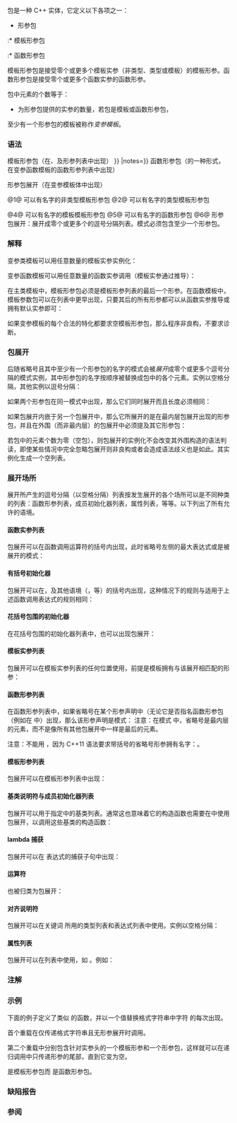 {{title|包 {{mark since c++11}}}}
{{cpp/language/declarations/expressions/templates/navbar}}

包是一种 C++ 实体，它定义以下各项之一：
* 形参包
:* 模板形参包
:* 函数形参包
{{rrev|since=c++20|
* {{rlp|lambda#lambda 捕获|lambda 初始化捕获包}}
}}
{{rrev|since=c++26|
* {{rlp|structured binding|结构化绑定包}}
}}

模板形参包是接受零个或更多个模板实参（非类型、类型或模板）的模板形参。函数形参包是接受零个或更多个函数实参的函数形参。

{{rrev|since=c++20|lambda 初始化捕获包是一种初始化捕获，它为其初始化器的包展开中每个元素引入一个初始化捕获。}}

{{rrev|since=c++26|结构化绑定包是结构化绑定声明中引入一个或多个结构化绑定的标识符。}}

包中元素的个数等于：
* 为形参包提供的实参的数量，若包是模板或函数形参包，
{{rrev|since=c++20|
* 其初始化器的包展开中的元素数量，若包是 lambda 初始化捕获包，
}}
{{rrev|since=c++26|
* 初始化器的结构化绑定大小减去结构化绑定声明中非包元素的数量，若包是结构化绑定包。
}}
{{anchor|变参模板}}
至少有一个形参包的模板被称作''变参模板''。

===语法===
模板形参包（在{{rlp|type alias|别名模版}}、{{rlp|class template|类模板}}{{rev inl|since=c++14|、{{rlp|variable template|变量模板}}}}{{rev inl|since=c++20|、{{rlp|constraints|概念}}}}及{{rlp|function template|函数模板}}形参列表中出现）
{{sdsc begin}}
{{sdsc|num=1|{{spar|类型}} {{ttb|...}} {{spar optional|包名}}}}
{{sdsc|num=2|{{ttb|typename}}{{ttb|{{!}}}}{{ttb|class}} {{ttb|...}} {{spar optional|包名}}}}
{{sdsc|num=3|{{spar|类型约束}} {{ttb|...}} {{spar optional|包名}}|notes={{mark since c++20}}}}
{{sdsc|num=4|{{ttb|template}} {{ttb|&lt;}} {{spar|形参列表}} {{ttb|&gt;}} {{ttb|class}} {{ttb|...}} {{spar optional|包名}}|notes={{mark until c++17}}}}
{{sdsc|num=4|{{ttb|template}} {{ttb|&lt;}} {{spar|形参列表}} {{ttb|&gt;}} {{ttb|typename}}{{ttb|{{!}}}}{{ttb|class}} {{ttb|...}} {{spar optional|包名}}|notes={{mark since c++17}}}}
{{sdsc end}}
函数形参包（{{rlp|declarations|声明符}}的一种形式，在变参函数模板的函数形参列表中出现）
{{sdsc begin}}
{{sdsc|num=5|{{spar|包名}} {{ttb|...}} {{spar optional|包形参名}}}}
{{sdsc end}}
{{rrev|since=c++20|
有关非形参的包，参见 {{rlp|lambda#lambda 捕获|lambda 初始化捕获包}}{{rev inl|since=c++26|和{{rlp|structured binding|结构化绑定包}}}}。
}}

形参包展开（在变参模板体中出现）
{{sdsc begin}}
{{sdsc|num=6|{{spar|模式}} {{ttb|...}}&lt;!----&gt;}}
{{sdsc end}}

@1@ 可以有名字的非类型模板形参包
@2@ 可以有名字的类型模板形参包

{{rrev|since=c++20|@3@ 可以有名字的受{{rlp|constraints|约束}}的类型模板形参包}}
@4@ 可以有名字的模板模板形参包
@5@ 可以有名字的函数形参包
@6@ 形参包展开：展开成零个或更多个{{spar sep|模式}}的逗号分隔列表。模式必须包含至少一个形参包。

===解释===
变参类模板可以用任意数量的模板实参实例化：
{{source|
template&lt;class... Types&gt;
struct Tuple {};

Tuple&lt;&gt; t0;           // Types 不包含实参
Tuple&lt;int&gt; t1;        // Types 包含一个实参：int
Tuple&lt;int, float&gt; t2; // Types 包含两个实参：int 与 float
Tuple&lt;0&gt; error;       // 错误：0 不是类型
}}

变参函数模板可以用任意数量的函数实参调用（模板实参通过{{rlp|template argument deduction|模板实参推导}}推导）：
{{source|
template&lt;class... Types&gt;
void f(Types... args);

f();       // OK：args 不包含实参
f(1);      // OK：args 包含一个实参：int
f(2, 1.0); // OK：args 包含两个实参：int 与 double
}}

在主类模板中，模板形参包必须是模板形参列表的最后一个形参。在函数模板中，模板参数包可以在列表中更早出现，只要其后的所有形参都可以从函数实参推导或拥有默认实参即可：
{{source|1=
template&lt;typename U, typename... Ts&gt;    // OK：能推导出 U
struct valid;
// template&lt;typename... Ts, typename U&gt; // 错误：Ts... 不在结尾
// struct Invalid;

template&lt;typename... Ts, typename U, typename=void&gt;
void valid(U, Ts...);    // OK：能推导出 U
// void valid(Ts..., U); // 不能使用：Ts... 在此位置是不推导语境

valid(1.0, 1, 2, 3);     // OK：推导出 U 是 double，Ts 是 {int, int, int}
}}

如果变参模板的每个合法的特化都要求空模板形参包，那么程序非良构，不要求诊断。

===包展开===
后随省略号且其中至少有一个形参包的名字的模式会被''展开''{{sep}}成零个或更多个逗号分隔的模式实例，其中形参包的名字按顺序被替换成包中的各个元素。{{ls|#对齐说明符}}实例以空格分隔，其他实例以逗号分隔：

{{source|
template&lt;class... Us&gt;
void f(Us... pargs) {}

template&lt;class... Ts&gt;
void g(Ts... args)
{
    f(&amp;args...); // “&amp;args...” 是包展开
                 // “&amp;args” 是它的模式
}

g(1, 0.2, "a"); // Ts... args 会展开成 int E1, double E2, const char* E3
                // &amp;args... 会展开成 &amp;E1, &amp;E2, &amp;E3
                // Us... 会展开成 int* E1, double* E2, const char** E3
}}

如果两个形参包在同一模式中出现，那么它们同时展开而且长度必须相同：

{{source|
template&lt;typename...&gt;
struct Tuple {};

template&lt;typename T1, typename T2&gt;
struct Pair {};

template&lt;class... Args1&gt;
struct zip
{
    template&lt;class... Args2&gt;
    struct with
    {
        typedef Tuple&lt;Pair&lt;Args1, Args2&gt;...&gt; type;
        // Pair&lt;Args1, Args2&gt;... 是包展开
        // Pair&lt;Args1, Args2&gt; 是模式
    };
};

typedef zip&lt;short, int&gt;::with&lt;unsigned short, unsigned&gt;::type T1;
// Pair&lt;Args1, Args2&gt;... 会展开成
// Pair&lt;short, unsigned short&gt;, Pair&lt;int, unsigned int&gt; 
// T1 是 Tuple&lt;Pair&lt;short, unsigned short&gt;, Pair&lt;int, unsigned&gt;&gt;

// typedef zip&lt;short&gt;::with&lt;unsigned short, unsigned&gt;::type T2;
// 错误：包展开中的形参包包含不同长度
}}

如果包展开内嵌于另一个包展开中，那么它所展开的是在最内层包展开出现的形参包，并且在外围（而非最内层）的包展开中必须提及其它形参包：

{{source|
template&lt;class... Args&gt;
void g(Args... args)
{
    f(const_cast&lt;const Args*&gt;(&amp;args)...); 
    // const_cast&lt;const Args*&gt;(&amp;args) 是模式，它同时展开两个包（Args 与 args）

    f(h(args...) + args...); // 嵌套包展开：
    // 内层包展开是 “args...”，它首先展开
    // 外层包展开是 h(E1, E2, E3) + args 它其次被展开
    // （成为 h(E1, E2, E3) + E1, h(E1, E2, E3) + E2, h(E1, E2, E3) + E3）
}
}}

若包中的元素个数为零（空包），则包展开的实例化不会改变其外围构造的语法判读，即使某些情况中完全忽略包展开则非良构或者会造成语法歧义也是如此。其实例化生成一个空列表。

{{source|
template&lt;class... Bases&gt; 
struct X : Bases... { };

template&lt;class... Args&gt; 
void f(Args... args) 
{
    X&lt;Args...&gt; x(args...);
}

template void f&lt;&gt;(); // OK，X&lt;&gt; 没有基类
                     // x 是值初始化的 X&lt;&gt; 类型的对象
}}

===展开场所===
展开所产生的逗号分隔（{{ls|#对齐说明符}}以空格分隔）列表按发生展开的各个场所可以是不同种类的列表：函数形参列表，成员初始化器列表，属性列表，等等。以下列出了所有允许的语境。

====函数实参列表====
包展开可以在函数调用运算符的括号内出现，此时省略号左侧的最大表达式或{{rlp|initialization|花括号包围的初始化器列表}}是被展开的模式：

{{source|
f(args...);              // 展开成 f(E1, E2, E3)
f(&amp;args...);             // 展开成 f(&amp;E1, &amp;E2, &amp;E3)
f(n, ++args...);         // 展开成 f(n, ++E1, ++E2, ++E3);
f(++args..., n);         // 展开成 f(++E1, ++E2, ++E3, n);

f(const_cast&lt;const Args*&gt;(&amp;args)...);
// f(const_cast&lt;const E1*&gt;(&amp;X1), const_cast&lt;const E2*&gt;(&amp;X2), const_cast&lt;const E3*&gt;(&amp;X3))

f(h(args...) + args...); // 展开成
// f(h(E1, E2, E3) + E1, h(E1, E2, E3) + E2, h(E1, E2, E3) + E3)
}}

====有括号初始化器====
包展开可以在{{rlp|direct initialization|直接初始化器}}，{{rlp|explicit cast|函数式转型}}及其他语境（{{rlp|initializer list|成员初始化器}}，{{rlp|new|new 表达式}}等）的括号内出现，这种情况下的规则与适用于上述函数调用表达式的规则相同：

{{source|1=
Class c1(&amp;args...);             // 调用 Class::Class(&amp;E1, &amp;E2, &amp;E3)
Class c2 = Class(n, ++args...); // 调用 Class::Class(n, ++E1, ++E2, ++E3);

::new((void *)p) U(std::forward&lt;Args&gt;(args)...) // std::allocator::allocate
}}

====花括号包围的初始化器====
在花括号包围的初始化器列表中，也可以出现包展开：

{{source|1=
template&lt;typename... Ts&gt;
void func(Ts... args)
{
    const int size = sizeof...(args) + 2;
    int res[size] = {1, args..., 2};
    
    // 因为初始化器列表保证顺序，所以这可以用来对包的每个元素按顺序调用函数：
    int dummy[sizeof...(Ts)] = {(std::cout &lt;&lt; args, 0)...};
}
}}

====模板实参列表====
包展开可以在模板实参列表的任何位置使用，前提是模板拥有与该展开相匹配的形参：

{{source|
template&lt;class A, class B, class... C&gt;
void func(A arg1, B arg2, C... arg3)
{
    container&lt;A, B, C...&gt; t1; // 展开成 container&lt;A, B, E1, E2, E3&gt; 
    container&lt;C..., A, B&gt; t2; // 展开成 container&lt;E1, E2, E3, A, B&gt; 
    container&lt;A, C..., B&gt; t3; // 展开成 container&lt;A, E1, E2, E3, B&gt; 
}
}}

====函数形参列表====
在函数形参列表中，如果省略号在某个形参声明中（无论它是否指名函数形参包（例如在 {{spar|Args}} {{ttb|...}} {{spar|args}} 中）出现，那么该形参声明是模式：
{{source|
template&lt;typename... Ts&gt;
void f(Ts...) {}

f('a', 1); // Ts... 会展开成 void f(char, int)
f(0.1);    // Ts... 会展开成 void f(double)

template&lt;typename... Ts, int... N&gt;
void g(Ts (&amp;...arr)[N]) {}

int n[1];

g&lt;const char, int&gt;("a", n); // Ts (&amp;...arr)[N] 会展开成 
                            // const char (&amp;)[2], int(&amp;)[1]
}}
注意：在模式 {{tt|Ts (&amp;...arr)[N]}} 中，省略号是最内层的元素，而不是像所有其他包展开中一样是最后的元素。

注意：不能用 {{tt|Ts (&amp;...)[N]}}，因为 C++11 语法要求带括号的省略号形参拥有名字：{{cwg|1488}}。

====模板形参列表====
包展开可以在模板形参列表中出现：

{{source|
template&lt;typename... T&gt;
struct value_holder
{
    template&lt;T... Values&gt; // 会展开成非类型模板形参列表，
    struct apply {};      // 例如 &lt;int, char, int(&amp;)[5]&gt;
};
}}

====基类说明符与成员初始化器列表====
包展开可以用于指定{{rlp|class|类声明}}中的基类列表。通常这也意味着它的构造函数也需要在{{rlp|initializer list|成员初始化器列表}}中使用包展开，以调用这些基类的构造函数：

{{source|
template&lt;class... Mixins&gt;
class X : public Mixins...
{
public:
    X(const Mixins&amp;... mixins) : Mixins(mixins)... {}
};
}}

====lambda 捕获====
包展开可以在 {{rlp|lambda}} 表达式的捕获子句中出现：
{{source|1=
template&lt;class... Args&gt;
void f(Args... args)
{
    auto lm = [&amp;, args...] { return g(args...); };
    lm();
}
}}

===={{c/core|sizeof...}} 运算符====
{{rlpt|sizeof...}} 也被归类为包展开：

{{source|1=
template&lt;class... Types&gt;
struct count
{
    static const std::size_t value = sizeof...(Types);
};
}}

{{rrev|until=c++17|
====动态异常说明====
{{rlp|except spec|动态异常说明}}中的异常列表也可以是包展开：

{{source|
template&lt;class... X&gt;
void func(int arg) throw(X...)
{
    // ... 在不同情形下抛出不同的 X
}
}}
}}

====对齐说明符====
包展开可以在关键词 {{rlpt|alignas}} 所用的类型列表和表达式列表中使用。实例以空格分隔：
{{source|
template&lt;class... T&gt;
struct Align
{
    alignas(T...) unsigned char buffer[128];
};

Align&lt;int, short&gt; a; // 展开后的对齐说明符是 alignas(int) alignas(short)
                     // （中间没有逗号）
}}

====属性列表====
包展开可以在{{rlp|attributes|属性}}列表中使用，如 {{c|[[attributes...]]}}。例如：
{{source|
template&lt;int... args&gt;
[[vendor::attr(args)...]] void* f();
}}

{{rrev|since=c++17|
====折叠表达式====
在{{rlp|fold|折叠表达式}}中，模式是不包含未展开的形参包的整个子表达式。

====using 声明====
在 {{rlp|using declaration|using 声明}}中，省略号可以在声明符列表内出现，这对于从一个形参包进行派生时有用：
{{source|
template&lt;typename... bases&gt;
struct X : bases...
{
    using bases::g...;
};
X&lt;B, D&gt; x; // OK：引入 B::g 与 D::g
}}
}}


{{rrev|since=c++26|
====包索引====
在{{rlp|pack indexing|包索引}}中，包扩展是包紧随省略号和下标。包索引表达式的模式为{{spar sep|标识符}}，而包索引说明符的模式为 {{spar|typedef 名}}。

{{source|1=
consteval auto first_plus_last(auto... args)
{
    return args...[0] + args...[sizeof...(args) - 1];
}

static_assert(first_plus_last(5) == 10);
static_assert(first_plus_last(5, 4) == 9);
static_assert(first_plus_last(5, 6, 2) == 7);
}}

====友元声明====
在类{{rlp|friend|友元声明}}中，每个类型说明符都可以后随一个省略号：

{{source|
struct C {};
struct E { struct Nested; };

template&lt;class... Ts&gt;
class R
{
    friend Ts...;
};

template&lt;class... Ts, class... Us&gt;
class R&lt;R&lt;Ts...&gt;, R&lt;Us...&gt;&gt;
{
    friend Ts::Nested..., Us...;
};

R&lt;C, E&gt; rce;           // 类 C 和 E 都是 R&lt;C, E&gt; 的友元
R&lt;R&lt;E&gt;, R&lt;C, int&gt;&gt; rr; // E::Nested 和 C 都是 R&lt;R&lt;E&gt;, R&lt;C, int&gt;&gt; 的友元
}}

====折叠展开约束====
在{{rlps|constraints#折叠展开约束}}中，模式是该折叠展开约束中的约束。

折叠展开约束不会被实例化。
}}

===注解===
{{todo|关于部分特化和其他访问单独元素方式的一些话？提及递归 vs 对数 vs 短路，例如折叠表达式}}
{{ftm begin|sort=yes}}
{{ftm|__cpp_variadic_templates|std=C++11|value=200704L|{{ls|#变参模板}}}}
{{ftm|__cpp_pack_indexing|std=C++26|value=202311L|{{ls|#包索引}}}}
{{ftm end}}

===示例===
下面的例子定义了类似 {{lc|std::printf}} 的函数，并以一个值替换格式字符串中字符 {{tt|%}} 的每次出现。

首个重载在仅传递格式字符串且无形参展开时调用。

第二个重载中分别包含针对实参头的一个模板形参和一个形参包，这样就可以在递归调用中只传递形参的尾部，直到它变为空。

{{ttb|Targs}} 是模板形参包而 {{ttb|Fargs}} 是函数形参包。

{{example
|code=
#include &lt;iostream&gt;

void tprintf(const char* format) // 基础函数
{
    std::cout &lt;&lt; format;
}

template&lt;typename T, typename... Targs&gt;
void tprintf(const char* format, T value, Targs... Fargs) // 递归变参函数
{
    for (; *format != '\0'; format++)
    {
        if (*format == '%')
        {
            std::cout &lt;&lt; value;
            tprintf(format + 1, Fargs...); // 递归调用
            return;
        }
        std::cout &lt;&lt; *format;
    }
}

int main()
{
    tprintf("% world% %\n", "Hello", '!', 123);
}
|output=
Hello world! 123
}}

===缺陷报告===
{{dr list begin}}
{{dr list item|wg=cwg|dr=1533|std=C++11|before=包展开可以在对于成员的成员初始化器中发生|after=已禁止}}
{{dr list item|wg=cwg|dr=2717|std=C++11|before=对齐说明符实例以逗号分隔|after=以空格分隔}}
{{dr list end}}

===参阅===
{{dsc begin}}
{{dsc|{{rlp|function template|函数模板}}|定义一族函数}}
{{dsc|{{rlp|class template|类模板}}|定义一族类}}
{{dsc|{{rlpt|sizeof...}}|查询形参包中的元素数量}}
{{dsc|[[cpp/utility/variadic|C 风格的变参函数]]|接受可变数量的实参}}
{{dsc|[[cpp/preprocessor/replace|预处理器宏]]|也可以是变参的}}
{{dsc|{{rlp|fold|折叠表达式}}|在二元运算符上归约形参包}}
{{dsc|{{rlp|pack indexing|包索引}}|通过指定的索引访问形参包元素。}}
{{dsc end}}

{{langlinks|de|en|es|fr|ja|ru}}